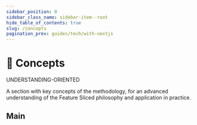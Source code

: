 ```yaml
---
sidebar_position: 0
sidebar_class_name: sidebar-item--root
hide_table_of_contents: true
slug: /concepts
pagination_prev: guides/tech/with-nextjs
---
```


# 🧩 Concepts

<span class="badge badge--warning margin-bottom--md">UNDERSTANDING-ORIENTED</span>

<p class="summary">
A section with key concepts of the methodology, for an advanced understanding of the Feature Sliced philosophy and application in practice.
</p>

## Main


<Row 
    title="App splitting" 
    description="Usage of a layered sliced structure in the decomposition of logic"
    to="/docs/concepts/app-splitting"
    Icon={BlockOutlined}
/>
<Row 
    title="Public API" 
    description="Practices for designing scalable and easy-to-integrate modules"
    to="/docs/concepts/public-api"
    Icon={ApiOutlined}
/>
<Row 
    title="Cross-communication" 
    description="Rules for scalable and efficient interaction of modules"
    to="/docs/concepts/cross-communication"
    Icon={ApartmentOutlined}
/>
<Row 
    title="Decouple entities" 
    description="Decomposition of logic with allocation of business entities"
    to="/docs/concepts/decouple-entities"
    Icon={PartitionOutlined}
/>
<Row 
    title="Desegmented" 
    description="The problem of redundant desegmentation of logic"
    to="/docs/concepts/issues/desegmented"
    Icon={NodeIndexOutlined}
/>

